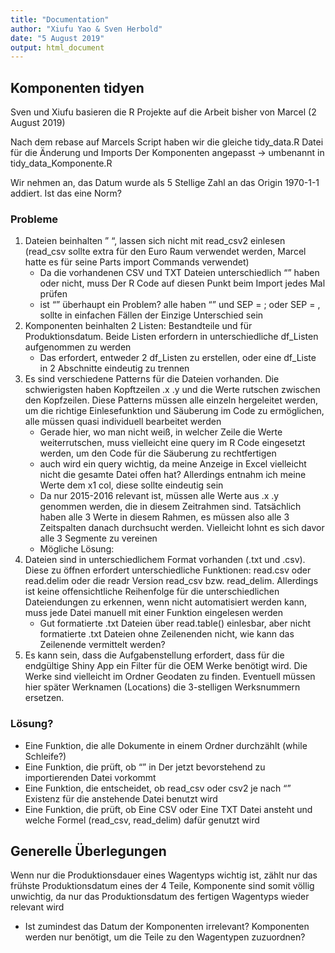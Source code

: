 ---
title: "Documentation"
author: "Xiufu Yao & Sven Herbold"
date: "5 August 2019"
output: html_document
---


## Komponenten tidyen

Sven und Xiufu basieren die R Projekte auf die Arbeit bisher von Marcel (2 August 2019)

Nach dem rebase auf Marcels Script haben wir die gleiche tidy_data.R Datei für die Änderung und Imports Der Komponenten angepasst -> umbenannt in tidy_data_Komponente.R

Wir nehmen an, das Datum wurde als 5 Stellige Zahl an das Origin 1970-1-1 addiert. Ist das eine Norm?

### Probleme

1. Dateien beinhalten " ", lassen sich nicht mit read_csv2 einlesen (read_csv sollte extra für den Euro Raum verwendet werden, Marcel hatte es für seine Parts import Commands verwendet)
   * Da die vorhandenen CSV und TXT Dateien unterschiedlich "" haben oder nicht, muss Der R Code auf diesen Punkt beim Import jedes Mal prüfen
   * ist "" überhaupt ein Problem? alle haben "" und SEP = ; oder SEP = , sollte in einfachen Fällen der Einzige Unterschied sein
2. Komponenten beinhalten 2 Listen: Bestandteile und für Produktionsdatum. Beide Listen erfordern in unterschiedliche df_Listen aufgenommen zu werden
   * Das erfordert, entweder 2 df_Listen zu erstellen, oder eine df_Liste in 2 Abschnitte eindeutig zu trennen
3. Es sind verschiedene Patterns für die Dateien vorhanden. Die schwierigsten haben Kopftzeilen .x .y und die Werte rutschen zwischen den Kopfzeilen. Diese Patterns müssen alle einzeln hergeleitet werden, um die richtige Einlesefunktion und Säuberung im Code zu ermöglichen, alle müssen quasi individuell bearbeitet werden
   * Gerade hier, wo man nicht weiß, in welcher Zeile die Werte weiterrutschen, muss vielleicht eine query im R Code eingesetzt werden, um den Code für die Säuberung zu rechtfertigen
   * auch wird ein query wichtig, da meine Anzeige in Excel vielleicht nicht die gesamte Datei offen hat? Allerdings entnahm ich meine Werte dem x1 col, diese sollte eindeutig sein
   * Da nur 2015-2016 relevant ist, müssen alle Werte aus .x .y genommen werden, die in diesem Zeitrahmen sind. Tatsächlich haben alle 3 Werte in diesem Rahmen, es müssen also alle 3 Zeitspalten danach durchsucht werden. Vielleicht lohnt es sich davor alle 3 Segmente zu vereinen
   * Mögliche Lösung:
4. Dateien sind in unterschiedlichem Format vorhanden (.txt und .csv). Diese zu öffnen erfordert unterschiedliche Funktionen: read.csv oder read.delim oder die readr Version read_csv bzw. read_delim. Allerdings ist keine offensichtliche Reihenfolge für die unterschiedlichen Dateiendungen zu erkennen, wenn nicht automatisiert werden kann, muss jede Datei manuell mit einer Funktion eingelesen werden
   * Gut formatierte .txt Dateien über read.table() einlesbar, aber nicht formatierte .txt Dateien ohne Zeilenenden nicht, wie kann das Zeilenende vermittelt werden?
5. Es kann sein, dass die Aufgabenstellung erfordert, dass für die endgültige Shiny App ein Filter für die OEM Werke benötigt wird. Die Werke sind vielleicht im Ordner Geodaten zu finden. Eventuell müssen hier später Werknamen (Locations) die 3-stelligen Werksnummern ersetzen.

### Lösung?

* Eine Funktion, die alle Dokumente in einem Ordner durchzählt (while Schleife?)
* Eine Funktion, die prüft, ob "" in Der jetzt bevorstehend zu importierenden Datei vorkommt
* Eine Funktion, die entscheidet, ob read_csv oder csv2 je nach "" Existenz für die anstehende Datei benutzt wird
* Eine Funktion, die prüft, ob Eine CSV oder Eine TXT Datei ansteht und welche Formel (read_csv, read_delim) dafür genutzt wird







## Generelle Überlegungen

Wenn nur die Produktionsdauer eines Wagentyps wichtig ist, zählt nur das frühste Produktionsdatum eines der 4 Teile, Komponente sind somit völlig unwichtig, da nur das Produktionsdatum des fertigen Wagentyps wieder relevant wird

* Ist zumindest das Datum der Komponenten irrelevant? Komponenten werden nur benötigt, um die Teile zu den Wagentypen zuzuordnen?

